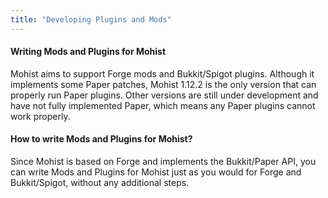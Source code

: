 ```yaml
---
title: "Developing Plugins and Mods"
---
```


#### Writing Mods and Plugins for Mohist

Mohist aims to support Forge mods and Bukkit/Spigot plugins.
Although it implements some Paper patches, Mohist 1.12.2 is the only version that can properly run Paper plugins.
Other versions are still under development and have not fully implemented Paper, which means any Paper plugins cannot work properly.

#### How to write Mods and Plugins for Mohist?

Since Mohist is based on Forge and implements the Bukkit/Paper API, you can write Mods and Plugins for Mohist just as you would for Forge and Bukkit/Spigot, without any additional steps.